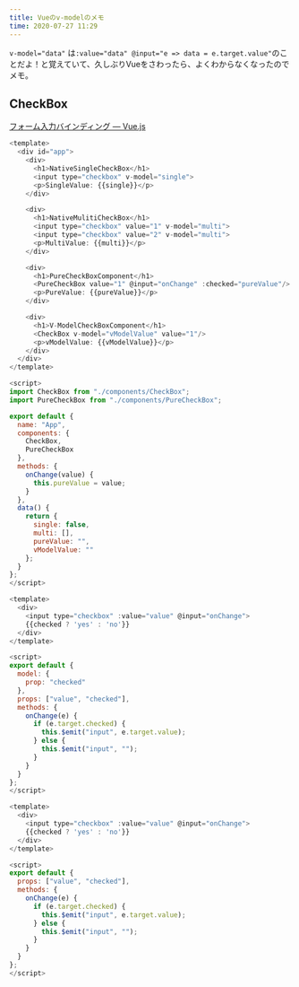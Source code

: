 ```yaml
---
title: Vueのv-modelのメモ
time: 2020-07-27 11:29
---
```


`v-model="data"` は`:value="data" @input="e => data = e.target.value"`のことだよ！と覚えていて、久しぶりVueをさわったら、よくわからなくなったのでメモ。

## CheckBox

[フォーム入力バインディング — Vue.js](https://jp.vuejs.org/v2/guide/forms.html#%E3%83%81%E3%82%A7%E3%83%83%E3%82%AF%E3%83%9C%E3%83%83%E3%82%AF%E3%82%B9)

```js
<template>
  <div id="app">
    <div>
      <h1>NativeSingleCheckBox</h1>
      <input type="checkbox" v-model="single">
      <p>SingleValue: {{single}}</p>
    </div>

    <div>
      <h1>NativeMulitiCheckBox</h1>
      <input type="checkbox" value="1" v-model="multi">
      <input type="checkbox" value="2" v-model="multi">
      <p>MultiValue: {{multi}}</p>
    </div>

    <div>
      <h1>PureCheckBoxComponent</h1>
      <PureCheckBox value="1" @input="onChange" :checked="pureValue"/>
      <p>PureValue: {{pureValue}}</p>
    </div>

    <div>
      <h1>V-ModelCheckBoxComponent</h1>
      <CheckBox v-model="vModelValue" value="1"/>
      <p>vModelValue: {{vModelValue}}</p>
    </div>
  </div>
</template>

<script>
import CheckBox from "./components/CheckBox";
import PureCheckBox from "./components/PureCheckBox";

export default {
  name: "App",
  components: {
    CheckBox,
    PureCheckBox
  },
  methods: {
    onChange(value) {
      this.pureValue = value;
    }
  },
  data() {
    return {
      single: false,
      multi: [],
      pureValue: "",
      vModelValue: ""
    };
  }
};
</script>
```

```js
<template>
  <div>
    <input type="checkbox" :value="value" @input="onChange">
    {{checked ? 'yes' : 'no'}}
  </div>
</template>

<script>
export default {
  model: {
    prop: "checked"
  },
  props: ["value", "checked"],
  methods: {
    onChange(e) {
      if (e.target.checked) {
        this.$emit("input", e.target.value);
      } else {
        this.$emit("input", "");
      }
    }
  }
};
</script>
```

```js
<template>
  <div>
    <input type="checkbox" :value="value" @input="onChange">
    {{checked ? 'yes' : 'no'}}
  </div>
</template>

<script>
export default {
  props: ["value", "checked"],
  methods: {
    onChange(e) {
      if (e.target.checked) {
        this.$emit("input", e.target.value);
      } else {
        this.$emit("input", "");
      }
    }
  }
};
</script>
```
